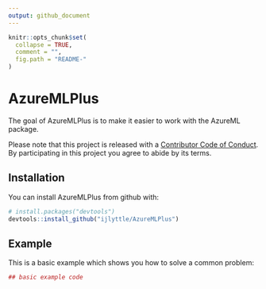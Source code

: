 ```yaml
---
output: github_document
---
```


<!-- README.md is generated from README.Rmd. Please edit that file -->

```r
knitr::opts_chunk$set(
  collapse = TRUE,
  comment = "",
  fig.path = "README-"
)
```

<!-- [![CRAN_Status_Badge](https://www.r-pkg.org/badges/version/AzureMLPlus)](https://cran.r-project.org/package=AzureMLPlus) -->
<!-- [![Travis-CI Build Status](https://travis-ci.org/ijlyttle/AzureMLPlus.svg?branch=master)](https://travis-ci.org/ijlyttle/AzureMLPlus) -->
<!-- [![Coverage Status](https://img.shields.io/codecov/c/github/ijlyttle/AzureMLPlus/master.svg)](https://codecov.io/github/ijlyttle/AzureMLPlus?branch=master) -->


# AzureMLPlus

The goal of AzureMLPlus is to make it easier to work with the AzureML package.

Please note that this project is released with a [Contributor Code of Conduct](CONDUCT.md). By participating in this project you agree to abide by its terms.

## Installation

You can install AzureMLPlus from github with:

```r
# install.packages("devtools")
devtools::install_github("ijlyttle/AzureMLPlus")
```

## Example

This is a basic example which shows you how to solve a common problem:

```r
## basic example code
```
